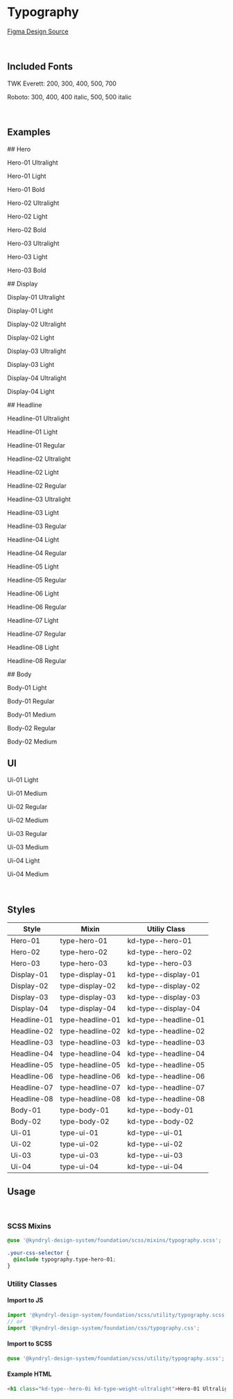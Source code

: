 
<Meta title="Foundation/Typography" />

# Typography

[Figma Design Source](https://www.figma.com/file/drsMVy2kvcMkAoQQq7THww/KDS-%26-SDS-Foundation?node-id=301%3A81&mode=dev)

<br />

## Included Fonts

TWK Everett: 200, 300, 400, 500, 700

Roboto: 300, 400, 400 italic, 500, 500 italic

<br />

## Examples

<Unstyled>
<style>
{`
.sbdocs-content {
  max-width: 1600px;
}

p {
margin: 0;
}

.type-styles > div {
margin: 8px 0;
}
`}

</style>

</Unstyled>
## Hero
<Unstyled>
<p class="kd-type--hero-01 kd-type--weight-ultralight">Hero-01 Ultralight</p>
<p class="kd-type--hero-01 kd-type--weight-light">Hero-01 Light</p>
<p class="kd-type--hero-01 kd-type--weight-bold">Hero-01 Bold</p>

<p class="kd-type--hero-02 kd-type--weight-ultralight">Hero-02 Ultralight</p>
<p class="kd-type--hero-02 kd-type--weight-light">Hero-02 Light</p>
<p class="kd-type--hero-02 kd-type--weight-bold">Hero-02 Bold</p>

<p class="kd-type--hero-03 kd-type--weight-ultralight">Hero-03 Ultralight</p>
<p class="kd-type--hero-03 kd-type--weight-light">Hero-03 Light</p>
<p class="kd-type--hero-03 kd-type--weight-bold">Hero-03 Bold</p>
</Unstyled>
## Display
<Unstyled>
<p class="kd-type--display-01 kd-type--weight-ultralight">Display-01 Ultralight</p>
<p class="kd-type--display-01 kd-type--weight-light">Display-01 Light</p>

<p class="kd-type--display-02 kd-type--weight-ultralight">
  Display-02 Ultralight
</p>
<p class="kd-type--display-02 kd-type--weight-light">Display-02 Light</p>

<p class="kd-type--display-03 kd-type--weight-ultralight">
  Display-03 Ultralight
</p>
<p class="kd-type--display-03 kd-type--weight-light">Display-03 Light</p>

<p class="kd-type--display-04 kd-type--weight-ultralight">Display-04 Ultralight</p>
<p class="kd-type--display-04 kd-type--weight-light">Display-04 Light</p>
</Unstyled>
## Headline
<Unstyled>
<p class="kd-type--headline-01 kd-type--weight-ultralight">Headline-01 Ultralight</p>
<p class="kd-type--headline-01 kd-type--weight-light">Headline-01 Light</p>
<p class="kd-type--headline-01 kd-type--weight-regular">Headline-01 Regular</p>

<p class="kd-type--headline-02 kd-type--weight-ultralight">
  Headline-02 Ultralight
</p>
<p class="kd-type--headline-02 kd-type--weight-light">Headline-02 Light</p>
<p class="kd-type--headline-02 kd-type--weight-regular">Headline-02 Regular</p>

<p class="kd-type--headline-03 kd-type--weight-ultralight">
  Headline-03 Ultralight
</p>
<p class="kd-type--headline-03 kd-type--weight-light">Headline-03 Light</p>
<p class="kd-type--headline-03 kd-type--weight-regular">Headline-03 Regular</p>

<p class="kd-type--headline-04 kd-type--weight-light">Headline-04 Light</p>
<p class="kd-type--headline-04 kd-type--weight-regular">Headline-04 Regular</p>

<p class="kd-type--headline-05 kd-type--weight-light">Headline-05 Light</p>
<p class="kd-type--headline-05 kd-type--weight-regular">Headline-05 Regular</p>

<p class="kd-type--headline-06 kd-type--weight-light">Headline-06 Light</p>
<p class="kd-type--headline-06 kd-type--weight-regular">Headline-06 Regular</p>

<p class="kd-type--headline-07 kd-type--weight-light">Headline-07 Light</p>
<p class="kd-type--headline-07 kd-type--weight-regular">Headline-07 Regular</p>

<p class="kd-type--headline-08 kd-type--weight-light">Headline-08 Light</p>
<p class="kd-type--headline-08 kd-type--weight-regular">Headline-08 Regular</p>

</Unstyled>
## Body
<Unstyled>
<p class="kd-type--body-01 kd-type--weight-light">Body-01 Light</p>
<p class="kd-type--body-01 kd-type--weight-regular">Body-01 Regular</p>
<p class="kd-type--body-01 kd-type--weight-medium">Body-01 Medium</p>

<p class="kd-type--body-02 kd-type--weight-regular">Body-02 Regular</p>
<p class="kd-type--body-02 kd-type--weight-medium">Body-02 Medium</p>
</Unstyled>

## UI

<Unstyled>
<p class="kd-type--ui-01 kd-type--weight-light">Ui-01 Light</p>
<p class="kd-type--ui-01 kd-type--weight-medium">Ui-01 Medium</p>

<p class="kd-type--ui-02 kd-type--weight-regular">Ui-02 Regular</p>
<p class="kd-type--ui-02 kd-type--weight-medium">Ui-02 Medium</p>

<p class="kd-type--ui-03 kd-type--weight-regular">Ui-03 Regular</p>
<p class="kd-type--ui-03 kd-type--weight-medium">Ui-03 Medium</p>

<p class="kd-type--ui-04 kd-type--weight-light">Ui-04 Light</p>
<p class="kd-type--ui-04 kd-type--weight-medium">Ui-04 Medium</p>

</Unstyled>

<br />

## Styles

| Style       | Mixin            | Utiliy Class         |
| ----------- | ---------------- | -------------------- |
| Hero-01     | type-hero-01     | kd-type--hero-01     |
| Hero-02     | type-hero-02     | kd-type--hero-02     |
| Hero-03     | type-hero-03     | kd-type--hero-03     |
| Display-01  | type-display-01  | kd-type--display-01  |
| Display-02  | type-display-02  | kd-type--display-02  |
| Display-03  | type-display-03  | kd-type--display-03  |
| Display-04  | type-display-04  | kd-type--display-04  |
| Headline-01 | type-headline-01 | kd-type--headline-01 |
| Headline-02 | type-headline-02 | kd-type--headline-02 |
| Headline-03 | type-headline-03 | kd-type--headline-03 |
| Headline-04 | type-headline-04 | kd-type--headline-04 |
| Headline-05 | type-headline-05 | kd-type--headline-05 |
| Headline-06 | type-headline-06 | kd-type--headline-06 |
| Headline-07 | type-headline-07 | kd-type--headline-07 |
| Headline-08 | type-headline-08 | kd-type--headline-08 |
| Body-01     | type-body-01     | kd-type--body-01     |
| Body-02     | type-body-02     | kd-type--body-02     |
| Ui-01       | type-ui-01       | kd-type--ui-01       |
| Ui-02       | type-ui-02       | kd-type--ui-02       |
| Ui-03       | type-ui-03       | kd-type--ui-03       |
| Ui-04       | type-ui-04       | kd-type--ui-04       |

## Usage

<br />

### SCSS Mixins

```css
@use '@kyndryl-design-system/foundation/scss/mixins/typography.scss';

.your-css-selector {
  @include typography.type-hero-01;
}
```

### Utility Classes

#### Import to JS

```js
import '@kyndryl-design-system/foundation/scss/utility/typography.scss';
// or
import '@kyndryl-design-system/foundation/css/typography.css';
```

#### Import to SCSS

```css
@use '@kyndryl-design-system/foundation/scss/utility/typography.scss';
```

#### Example HTML

```html
<h1 class="kd-type--hero-0i kd-type-weight-ultralight">Hero-01 Ultralight</h1>
```
